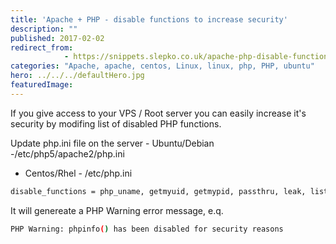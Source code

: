 ```yaml
---
title: 'Apache + PHP - disable functions to increase security'
description: ""
published: 2017-02-02
redirect_from:
            - https://snippets.slepko.co.uk/apache-php-disable-functions-to-increase-security/
categories: "Apache, apache, centos, Linux, linux, php, PHP, ubuntu"
hero: ../../../defaultHero.jpg
featuredImage:
---
```

If you give access to your VPS / Root server you can easily increase it's security by modifing list of disabled PHP functions.

Update php.ini file on the server - Ubuntu/Debian -/etc/php5/apache2/php.ini

- Centos/Rhel - /etc/php.ini

```bash
disable_functions = php_uname, getmyuid, getmypid, passthru, leak, listen, diskfreespace, tmpfile, link, ignore_user_abord, shell_exec, dl, set_time_limit, exec, system, highlight_file, source, show_source, fpaththru, virtual, posix_ctermid, posix_getcwd, posix_getegid, posix_geteuid, posix_getgid, posix_getgrgid, posix_getgrnam, posix_getgroups, posix_getlogin, posix_getpgid, posix_getpgrp, posix_getpid, posix, _getppid, posix_getpwnam, posix_getpwuid, posix_getrlimit, posix_getsid, posix_getuid, posix_isatty, posix_kill, posix_mkfifo, posix_setegid, posix_seteuid, posix_setgid, posix_setpgid, posix_setsid, posix_setuid, posix_times, posix_ttyname, posix_uname, proc_open, proc_close, proc_get_status, proc_nice, proc_terminate, phpinfo, apache_child_terminate, apache_setenv, ini_get_all, escapeshellcmd, escapeshellarg
```

It will genereate a PHP Warning error message, e.q.

```bash
PHP Warning: phpinfo() has been disabled for security reasons
```
